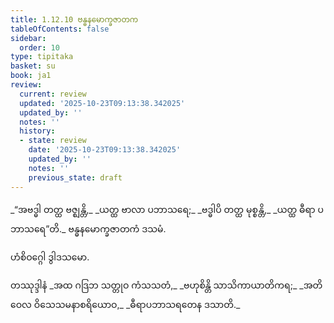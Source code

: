 ```yaml
---
title: 1.12.10 ဗန္ဓနမောက္ခဇာတက
tableOfContents: false
sidebar:
  order: 10
type: tipitaka
basket: su
book: ja1
review:
  current: review
  updated: '2025-10-23T09:13:38.342025'
  updated_by: ''
  notes: ''
  history:
  - state: review
    date: '2025-10-23T09:13:38.342025'
    updated_by: ''
    notes: ''
    previous_state: draft
---
```



<ReviewStatus review={frontmatter.review} showDetails={true} />

<HypothesisAnnotation frontmatter={frontmatter} />

<DynamicBreadcrumb />

<Division number="120" book="ja1" e="ch" v="22" p="28">

<Paragraph number="265" type="verses" book="ja1">
_“အဗဒ္ဓါ တတ္ထ ဗဇ္ဈန္တိ,_  
_ယတ္ထ ဗာလာ ပဘာသရေ;_  
_ဗဒ္ဓါပိ တတ္ထ မုစ္စန္တိ,_  
_ယတ္ထ ဓီရာ ပဘာသရေ”တိ._  


</Paragraph>
</Division>

<Paragraph number="266" type="center" book="ja1">
ဗန္ဓနမောက္ခဇာတကံ ဒသမံ.

  
ဟံစိဝဂ္ဂေါ ဒွါဒသမော.



</Paragraph>

<Paragraph number="267" type="center" book="ja1">
တဿုဒ္ဒါနံ


</Paragraph>

<Paragraph number="268" type="verses" book="ja1">
_အထ ဂဒြဘ သတ္တုဝ ကံသသတံ,_  
_ဗဟုစိန္တိ သာသိကာယာတိကရ;_  
_အတိဝေလ ဝိသေသမနာစရိယောဝ,_  
_ဓီရာပဘာသရတေန ဒသာတိ._
</Paragraph>